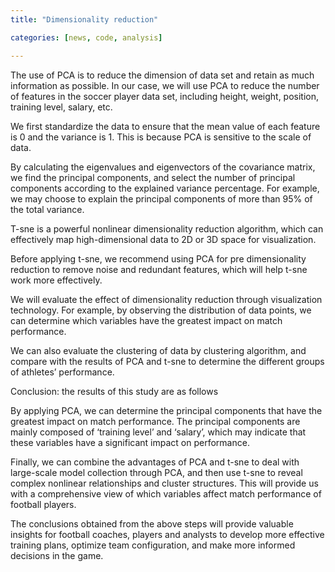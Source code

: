 ```yaml
---
title: "Dimensionality reduction"

categories: [news, code, analysis]

---
```



The use of PCA is to reduce the dimension of data set and retain as much information as possible. In our case, we will use PCA to reduce the number of features in the soccer player data set, including height, weight, position, training level, salary, etc.

We first standardize the data to ensure that the mean value of each feature is 0 and the variance is 1. This is because PCA is sensitive to the scale of data.

By calculating the eigenvalues and eigenvectors of the covariance matrix, we find the principal components, and select the number of principal components according to the explained variance percentage. For example, we may choose to explain the principal components of more than 95% of the total variance.



T-sne is a powerful nonlinear dimensionality reduction algorithm, which can effectively map high-dimensional data to 2D or 3D space for visualization.

Before applying t-sne, we recommend using PCA for pre dimensionality reduction to remove noise and redundant features, which will help t-sne work more effectively.



We will evaluate the effect of dimensionality reduction through visualization technology. For example, by observing the distribution of data points, we can determine which variables have the greatest impact on match performance.

We can also evaluate the clustering of data by clustering algorithm, and compare with the results of PCA and t-sne to determine the different groups of athletes' performance.



Conclusion: the results of this study are as follows

By applying PCA, we can determine the principal components that have the greatest impact on match performance. The principal components are mainly composed of 'training level' and 'salary', which may indicate that these variables have a significant impact on performance.

Finally, we can combine the advantages of PCA and t-sne to deal with large-scale model collection through PCA, and then use t-sne to reveal complex nonlinear relationships and cluster structures. This will provide us with a comprehensive view of which variables affect match performance of football players.

The conclusions obtained from the above steps will provide valuable insights for football coaches, players and analysts to develop more effective training plans, optimize team configuration, and make more informed decisions in the game.